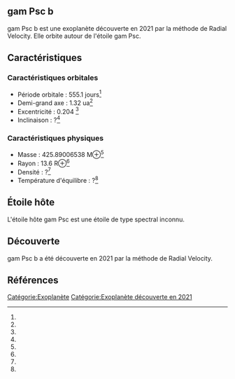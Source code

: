 == gam Psc b ==

{{Infobox Exoplanète
| nom = gam Psc b
| image = 
| légende = 
| étoile = gam Psc
| constellation = 
| ascension_droite = 
| déclinaison = 
| distance = ?
| type_spectral = ?
| masse = 425.89006538 M⊕<ref></ref>
| rayon = 13.6 R⊕<ref></ref>
| densité = ?<ref></ref>
| gravité = ?<ref></ref>
| température = ?<ref></ref>
| période = 555.1 j<ref></ref>
| demi_grand_axe = 1.32 ua<ref></ref>
| excentricité = 0.204 <ref></ref>
| inclinaison = ?<ref></ref>
| méthode_découverte = Radial Velocity
| date_découverte = 2021
| statut = Confirmée
}}

gam Psc b est une exoplanète découverte en 2021 par la méthode de Radial Velocity. Elle orbite autour de l'étoile gam Psc.

== Caractéristiques ==

=== Caractéristiques orbitales ===
* Période orbitale : 555.1 jours<ref></ref>
* Demi-grand axe : 1.32 ua<ref></ref>
* Excentricité : 0.204 <ref></ref>
* Inclinaison : ?<ref></ref>

=== Caractéristiques physiques ===
* Masse : 425.89006538 M⊕<ref></ref>
* Rayon : 13.6 R⊕<ref></ref>
* Densité : ?<ref></ref>
* Température d'équilibre : ?<ref></ref>

== Étoile hôte ==

{{Infobox Étoile
| nom = gam Psc
| image = 
| légende = 
| constellation = 
| ascension_droite = 
| déclinaison = 
| distance = ?
| type_spectral = ?
| magnitude_absolue = 
| magnitude_apparente = 
| masse = ?<ref></ref>
| rayon = ?<ref></ref>
| température = ?<ref></ref>
| métallicité = ?<ref></ref>
| âge = ?<ref></ref>
}}

L'étoile hôte gam Psc est une étoile de type spectral inconnu.

== Découverte ==

gam Psc b a été découverte en 2021 par la méthode de Radial Velocity.

== Références ==
<references />

[[Catégorie:Exoplanète]]
[[Catégorie:Exoplanète découverte en 2021]]
